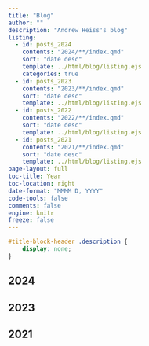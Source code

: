 ```yaml
---
title: "Blog"
author: ""
description: "Andrew Heiss's blog"
listing:
  - id: posts_2024
    contents: "2024/**/index.qmd"
    sort: "date desc"
    template: ../html/blog/listing.ejs
    categories: true
  - id: posts_2023
    contents: "2023/**/index.qmd"
    sort: "date desc"
    template: ../html/blog/listing.ejs
  - id: posts_2022
    contents: "2022/**/index.qmd"
    sort: "date desc"
    template: ../html/blog/listing.ejs
  - id: posts_2021
    contents: "2021/**/index.qmd"
    sort: "date desc"
    template: ../html/blog/listing.ejs
page-layout: full
toc-title: Year
toc-location: right
date-format: "MMMM D, YYYY"
code-tools: false
comments: false
engine: knitr
freeze: false
---
```


```css
#title-block-header .description {
    display: none;
}
```

## 2024

::: {#posts_2024}
:::

## 2023

::: {#posts_2023}
:::

## 2021

::: {#posts_2021}
:::

